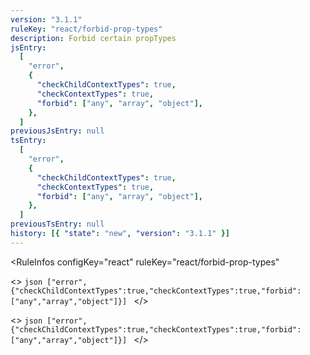 ```yaml
---
version: "3.1.1"
ruleKey: "react/forbid-prop-types"
description: Forbid certain propTypes
jsEntry:
  [
    "error",
    {
      "checkChildContextTypes": true,
      "checkContextTypes": true,
      "forbid": ["any", "array", "object"],
    },
  ]
previousJsEntry: null
tsEntry:
  [
    "error",
    {
      "checkChildContextTypes": true,
      "checkContextTypes": true,
      "forbid": ["any", "array", "object"],
    },
  ]
previousTsEntry: null
history: [{ "state": "new", "version": "3.1.1" }]
---
```


<RuleInfos 
  configKey="react" 
  ruleKey="react/forbid-prop-types" 
>
  <>
    ```json
    ["error",{"checkChildContextTypes":true,"checkContextTypes":true,"forbid":["any","array","object"]}]
    ```
  </>

  <>
    ```json
    ["error",{"checkChildContextTypes":true,"checkContextTypes":true,"forbid":["any","array","object"]}]
    ```
  </>
</RuleInfos>
